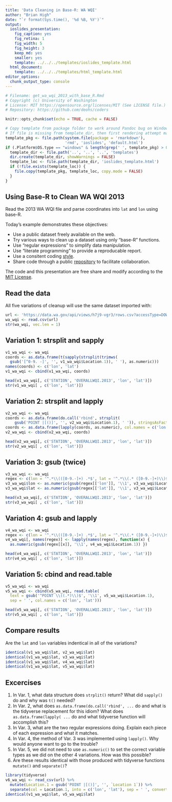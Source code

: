 ```yaml
---
title: 'Data Cleaning in Base-R: WA WQI'
author: "Brian High"
date: "`r format(Sys.time(), '%d %B, %Y')`"
output:
  ioslides_presentation:
    fig_caption: yes
    fig_retina: 1
    fig_width: 5
    fig_height: 3
    keep_md: yes
    smaller: yes
    template: ../../../templates/ioslides_template.html
  html_document:
    template: ../../../templates/html_template.html
editor_options: 
  chunk_output_type: console
---
```


```r
# Filename: get_wa_wqi_2013_with_base_R.Rmd
# Copyright (c) University of Washington
# License: MIT https://opensource.org/licenses/MIT (See LICENSE file.)
# Repository: https://github.com/deohs/coders
```

```r
knitr::opts_chunk$set(echo = TRUE, cache = FALSE)
```

```r
# Copy template from package folder to work around Pandoc bug on Windows.
# If file is missing from template_dir, then first rendering attempt may fail.
template_pkg <- file.path(system.file(package = 'rmarkdown'), 
                          'rmd', 'ioslides', 'default.html')
if (.Platform$OS.type == "windows" & length(grep(' ', template_pkg) > 0)) { 
  template_dir <- file.path('..', '..', '..', 'templates')
  dir.create(template_dir, showWarnings = FALSE)
  template_loc <- file.path(template_dir, 'ioslides_template.html')
  if (!file.exists(template_loc)) {
    file.copy(template_pkg, template_loc, copy.mode = FALSE)
  }
}
```

## Using Base-R to Clean WA WQI 2013

Read the 2013 WA WQI file and parse coordinates into `lat` and `lon` using base-R.

Today's example demonstrates these objectives:

* Use a public dataset freely available on the web.
* Try various ways to clean up a dataset using only "base-R" functions.
* Use "regular expressions" to simplify data manipulation.
* Use "literate programming" to provide a reproducable report.
* Use a consitent coding [style](https://google.github.io/styleguide/Rguide.xml).
* Share code through a public [repository](https://github.com/deohs/coders) to facilitate collaboration.

The code and this presentation are free share and modify according to the 
[MIT License](https://github.com/deohs/coders/blob/master/LICENSE).

## Read the data

All five variations of cleanup will use the same dataset imported with:

```r
url <- 'https://data.wa.gov/api/views/h7j9-vgr3/rows.csv?accessType=DOWNLOAD'
wa_wqi <- read.csv(url)
str(wa_wqi, vec.len = 1)
```

## Variation 1: strsplit and sapply

```r
v1_wa_wqi <- wa_wqi
coords <- as.data.frame(t(sapply(strsplit(trimws(
  gsub('[^0-9. -]', '', v1_wa_wqi$Location.1)), ' '), as.numeric)))
names(coords) <- c('lon', 'lat')
v1_wa_wqi <- cbind(v1_wa_wqi, coords)

head(v1_wa_wqi[, c('STATION', 'OVERALLWQI.2013', 'lon', 'lat')])
str(v1_wa_wqi[ , c('lon', 'lat')])
```

## Variation 2: strsplit and lapply

```r
v2_wa_wqi <- wa_wqi
coords <- as.data.frame(do.call('rbind', strsplit(
    gsub('POINT |[()]', '', v2_wa_wqi$Location.1), ' ')), stringsAsFactors = FALSE)
coords <- as.data.frame(lapply(coords, as.numeric), col.names = c('lon', 'lat'))
v2_wa_wqi <- cbind(v2_wa_wqi, coords)

head(v2_wa_wqi[, c('STATION', 'OVERALLWQI.2013', 'lon', 'lat')])
str(v2_wa_wqi[ , c('lon', 'lat')])
```


## Variation 3: gsub (twice)

```r
v3_wa_wqi <- wa_wqi
regex <- c(lon = '^.*\\(([0-9.-]+) .*$', lat = '^.*\\(.* ([0-9.-]+)\\)$')
v3_wa_wqi$lon <- as.numeric(gsub(regex[['lon']], '\\1', v3_wa_wqi$Location.1))
v3_wa_wqi$lat <- as.numeric(gsub(regex[['lat']], '\\1', v3_wa_wqi$Location.1))

head(v3_wa_wqi[, c('STATION', 'OVERALLWQI.2013', 'lon', 'lat')])
str(v3_wa_wqi[ , c('lon', 'lat')])
```

## Variation 4: gsub and lapply

```r
v4_wa_wqi <- wa_wqi
regex <- c(lon = '^.*\\(([0-9.-]+) .*$', lat = '^.*\\(.* ([0-9.-]+)\\)$')
v4_wa_wqi[, names(regex)] <- lapply(names(regex), function(x) {
  as.numeric(gsub(regex[[x]], '\\1', v4_wa_wqi$Location.1)) })

head(v4_wa_wqi[, c('STATION', 'OVERALLWQI.2013', 'lon', 'lat')])
str(v4_wa_wqi[ , c('lon', 'lat')])
```

## Variation 5: cbind and read.table

```r
v5_wa_wqi <- wa_wqi
v5_wa_wqi <- cbind(v5_wa_wqi, read.table(
  text = gsub('^POINT \\((.*)\\)$', '\\1', v5_wa_wqi$Location.1), 
  sep = ' ', col.names = c('lon', 'lat')))

head(v5_wa_wqi[, c('STATION', 'OVERALLWQI.2013', 'lon', 'lat')])
str(v5_wa_wqi[ , c('lon', 'lat')])
```

## Compare results

Are the `lat` and `lon` variables indentical in all of the variations?

```r
identical(v1_wa_wqi$lat, v2_wa_wqi$lat)
identical(v1_wa_wqi$lat, v3_wa_wqi$lat)
identical(v1_wa_wqi$lat, v4_wa_wqi$lat)
identical(v1_wa_wqi$lat, v5_wa_wqi$lat)
```

## Excercises

1. In Var. 1, what data structure does `strplit()` return? What did `sapply()` 
   do and why was `t()` needed?
2. In Var. 2, what does `as.data.frame(do.call('rbind', ...` do and what is 
   the tidyverse replacement for this idiom? What does `as.data.frame(lapply( ...`
   do and what tidyverse function will accomplish this?
3. In Var. 3, what are the two regular expressions doing. Explain each piece of
   each expression and what it matches.
4. In Var. 4, the method of Var. 3 was implemented using `lapply()`. Why would
   anyone want to go to the trouble?
5. In Var. 5, we did not need to use `as.numeric()` to set the correct variable 
   types as we did on the other 4 variations. How was this possible?
6. Are these results identical with those produced with tidyverse functions 
   `mutate()` and `separate()`?

```r
library(tidyverse)
v6_wa_wqi <- read_csv(url) %>% 
  mutate(Location.1 = gsub('POINT |[()]', '', `Location 1`)) %>%
  separate(col = Location.1, into = c('lon', 'lat'), sep = ' ', convert = TRUE)
identical(v1_wa_wqi$lat, v5_wa_wqi$lat)
```
